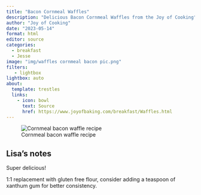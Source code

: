 ```yaml
---
title: "Bacon Cornmeal Waffles"
description: "Delicious Bacon Cornmeal Waffles from the Joy of Cooking"
author: "Joy of Cooking"
date: "2023-05-14"
format: html
editor: source
categories:
  - breakfast
  - Jesse
image: "img/waffles cornmeal bacon pic.png"
filters:
   - lightbox
lightbox: auto
about:
  template: trestles
  links:
    - icon: bowl
      text: Source
      href: https://www.joyofbaking.com/breakfast/Waffles.html
---
```


![Cornmeal bacon waffle recipe](img/waffles cornmeal bacon.png)

## Lisa's notes

Super delicious!

1:1 replacement with gluten free flour, consider adding a teaspoon of xanthum gum for better consistency. 
